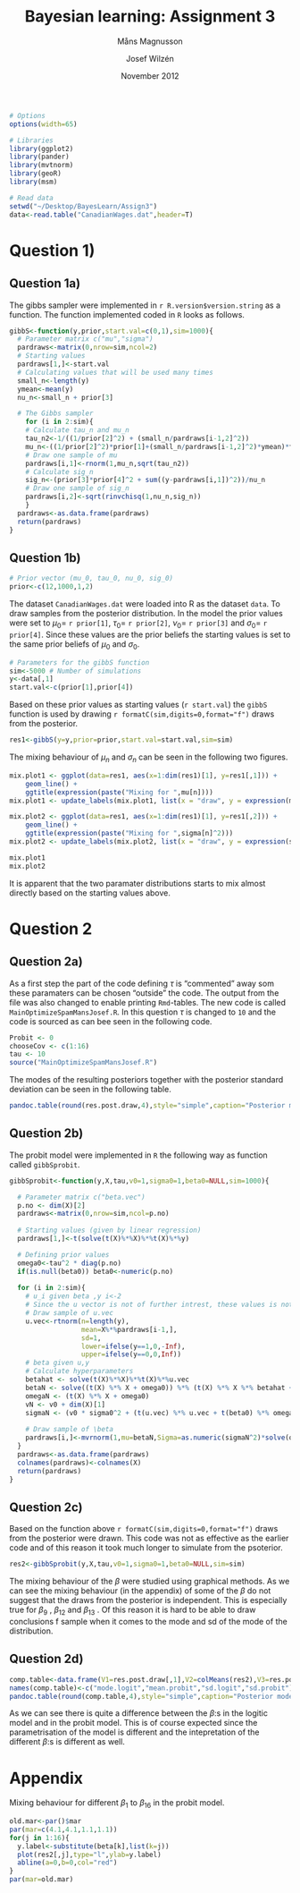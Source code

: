 % Bayesian learning: Assignment 3
% Måns Magnusson;Josef Wilzén
% November 2012
```r
# Options
options(width=65)

# Libraries
library(ggplot2)
library(pander)
library(mvtnorm)
library(geoR)
library(msm)


```

```r
# Read data
setwd("~/Desktop/BayesLearn/Assign3")
data<-read.table("CanadianWages.dat",header=T)
```

# Question 1)
## Question 1a)
The gibbs sampler were implemented in `r R.version$version.string` as a function. The function implemented coded in `R` looks as follows.

```r
gibbS<-function(y,prior,start.val=c(0,1),sim=1000){
  # Parameter matrix c("mu","sigma")
  pardraws<-matrix(0,nrow=sim,ncol=2)
  # Starting values
  pardraws[1,]<-start.val
  # Calculating values that will be used many times
  small_n<-length(y)
  ymean<-mean(y)
  nu_n<-small_n + prior[3]

  # The Gibbs sampler
    for (i in 2:sim){
    # Calculate tau_n and mu_n
    tau_n2<-1/((1/prior[2]^2) + (small_n/pardraws[i-1,2]^2))
    mu_n<-((1/prior[2]^2)*prior[1]+(small_n/pardraws[i-1,2]^2)*ymean)*tau_n2
    # Draw one sample of mu
    pardraws[i,1]<-rnorm(1,mu_n,sqrt(tau_n2))
    # Calculate sig_n
    sig_n<-(prior[3]*prior[4]^2 + sum((y-pardraws[i,1])^2))/nu_n
    # Draw one sample of sig_n
    pardraws[i,2]<-sqrt(rinvchisq(1,nu_n,sig_n))
    }
  pardraws<-as.data.frame(pardraws)
  return(pardraws)
}
```

## Question 1b)
```r
# Prior vector (mu_0, tau_0, nu_0, sig_0)
prior<-c(12,1000,1,2)
```

The dataset `CanadianWages.dat` were loaded into R as the dataset `data`. To draw samples from the posterior distribution. In the model the prior values were set to $\mu_0=$ `r prior[1]`, $\tau_0=$ `r prior[2]`, $\nu_0=$ `r prior[3]` and $\sigma_0=$ `r prior[4]`.
Since these values are the prior beliefs the starting values is set to the same prior beliefs of $\mu_0$ and $\sigma_0$.


```r
# Parameters for the gibbS function
sim<-5000 # Number of simulations
y<-data[,1]
start.val<-c(prior[1],prior[4]) 

```

Based on these prior values as starting values (`r start.val`) the `gibbS` function is used by drawing `r formatC(sim,digits=0,format="f")` draws from the posterior.

```r
res1<-gibbS(y=y,prior=prior,start.val=start.val,sim=sim)
```

The mixing behaviour of $\mu_n$ and $\sigma_n$ can be seen in the following two figures.

```r
mix.plot1 <- ggplot(data=res1, aes(x=1:dim(res1)[1], y=res1[,1])) +
    geom_line() +
    ggtitle(expression(paste("Mixing for ",mu[n])))
mix.plot1 <- update_labels(mix.plot1, list(x = "draw", y = expression(mu[n])))

mix.plot2 <- ggplot(data=res1, aes(x=1:dim(res1)[1], y=res1[,2])) +
    geom_line() +
    ggtitle(expression(paste("Mixing for ",sigma[n]^2)))
mix.plot2 <- update_labels(mix.plot2, list(x = "draw", y = expression(sigma[n]^2)))

mix.plot1
mix.plot2

```

It is apparent that the two paramater distributions starts to mix almost directly based on the  starting values above.

# Question 2
## Question 2a)
As a first step the part of the code defining $\tau$ is "commented" away som these paramaters can be chosen "outside" the code. The output from the file was also changed to enable printing `Rmd`-tables. The new code is called `MainOptimizeSpamMansJosef.R`. 
In this question $\tau$ is changed to `10` and the code is sourced as can bee seen in the following code.

```r
Probit <- 0
chooseCov <- c(1:16)
tau <- 10
source("MainOptimizeSpamMansJosef.R")
```

The modes of the resulting posteriors together with the posterior standard deviation can be seen in the following table.

```r
pandoc.table(round(res.post.draw,4),style="simple",caption="Posterior modes and sd")
```

## Question 2b)
The probit model were implemented in `R` the following way as function called `gibbSprobit`.

```r
gibbSprobit<-function(y,X,tau,v0=1,sigma0=1,beta0=NULL,sim=1000){

  # Parameter matrix c("beta.vec")
  p.no <- dim(X)[2]
  pardraws<-matrix(0,nrow=sim,ncol=p.no)
  
  # Starting values (given by linear regression)
  pardraws[1,]<-t(solve(t(X)%*%X)%*%t(X)%*%y)

  # Defining prior values
  omega0<-tau^2 * diag(p.no)
  if(is.null(beta0)) beta0<-numeric(p.no)
  
  for (i in 2:sim){
    # u_i given beta ,y i<-2
    # Since the u vector is not of further intrest, these values is not saved
    # Draw sample of u.vec
    u.vec<-rtnorm(n=length(y),
                  mean=X%*%pardraws[i-1,],
                  sd=1,
                  lower=ifelse(y==1,0,-Inf),
                  upper=ifelse(y==0,0,Inf))
    # beta given u,y
    # Calculate hyperparameters
    betahat <- solve(t(X)%*%X)%*%t(X)%*%u.vec
    betaN <- solve((t(X) %*% X + omega0)) %*% (t(X) %*% X %*% betahat + omega0 %*% beta0)
    omegaN <- (t(X) %*% X + omega0)
    vN <- v0 + dim(X)[1]
    sigmaN <- (v0 * sigma0^2 + (t(u.vec) %*% u.vec + t(beta0) %*% omega0 %*% beta0 - t(betaN) %*% omegaN %*% betaN))/vN
    
    # Draw sample of \beta
    pardraws[i,]<-mvrnorm(1,mu=betaN,Sigma=as.numeric(sigmaN^2)*solve(omegaN))
  }
  pardraws<-as.data.frame(pardraws)
  colnames(pardraws)<-colnames(X)
  return(pardraws)
}
```

## Question 2c)
Based on the function above `r formatC(sim,digits=0,format="f")` draws from the posterior were drawn. This code was not as effective as the earlier code and of this reason it took much longer to simulate from the psoterior.

```r
res2<-gibbSprobit(y,X,tau,v0=1,sigma0=1,beta0=NULL,sim=sim)

```

The mixing behaviour of the $\beta$ were studied using graphical methods. As we can see the mixing behaviour (in the appendix) of some of the $\beta$ do not suggest that the draws from the posterior is independent. This is especially true for $\beta_9$ , $\beta_{12}$ and $\beta_{13}$ .
Of this reason it is hard to be able to draw conclusions f sample when it comes to the mode and sd of the mode of the distribution.

## Question 2d)
```r
comp.table<-data.frame(V1=res.post.draw[,1],V2=colMeans(res2),V3=res.post.draw[,2],V4=sqrt(diag(var(res2))))
names(comp.table)<-c("mode.logit","mean.probit","sd.logit","sd.probit")
pandoc.table(round(comp.table,4),style="simple",caption="Posterior modes/mean and sd for logit and probit model")
```

As we can see there is quite a difference between the $\beta$:s in the logitic model and in the probit model. This is of course expected since the parametrisation of the model is different and the intepretation of the different $\beta$:s is different as well.

# Appendix
Mixing behaviour for different $\beta_1$ to $\beta_{16}$ in the probit model.

```r
old.mar<-par()$mar
par(mar=c(4.1,4.1,1.1,1.1))
for(j in 1:16){
  y.label<-substitute(beta[k],list(k=j))
  plot(res2[,j],type="l",ylab=y.label)
  abline(a=0,b=0,col="red")
}
par(mar=old.mar)
```


